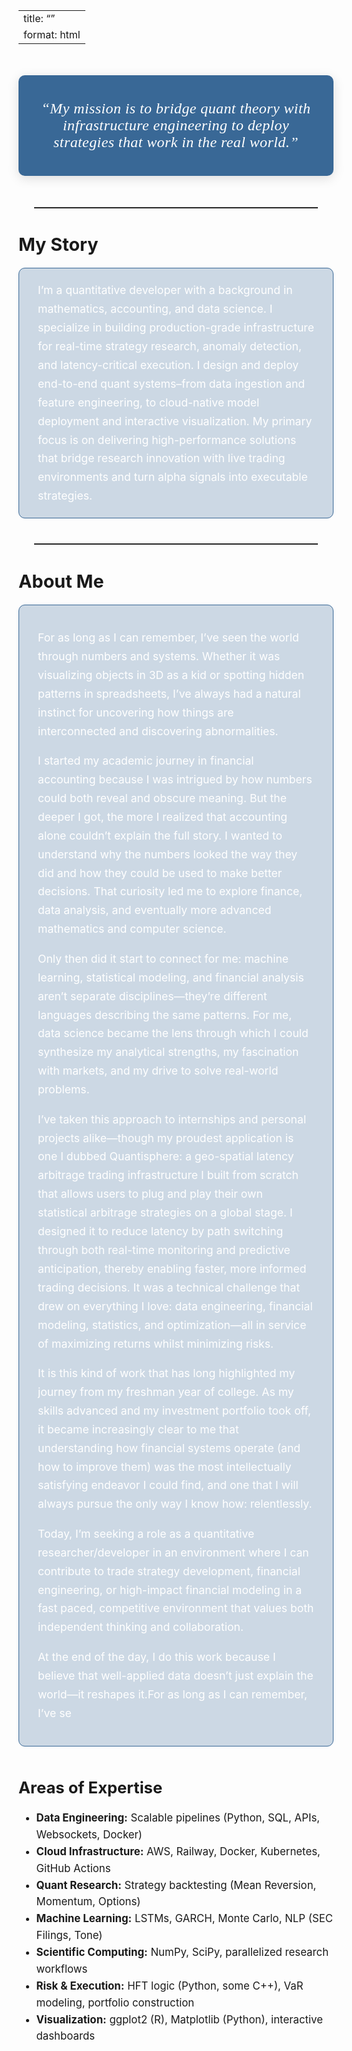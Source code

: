 ﻿---
title: ""
format: html
---

<!-- HERO SECTION -->
<section class="snap-section" id="middle">
<div style="
  max-width: 660px;
  margin: 50px auto;
  background: #396896;
  color: #fff;
  font-size: 1.5rem;
  font-style: italic;
  font-family: 'Georgia', serif;
  letter-spacing: 0.4px;
  border-radius: 10px;
  box-shadow: 0 4px 18px rgba(0,0,0,0.13);
  padding: 16px 32px;
  text-align: center;">
“My mission is to bridge quant theory with infrastructure engineering to deploy strategies that work in the real world.”
</div>
</section>

<hr style="border: none; border-top: 1px solid rgba(255,255,255,0.1); margin: 40px auto; max-width: 90%;">

<section class="snap-section" id="about">
<h2 style="text-align: left; font-size: 1.8rem; margin-bottom: 20px;">My Story</h2>
<div style="
  background: rgba(57,104,150,0.25);
  border: 1px solid #396896;
  color: #fff;
  padding: 20px 30px;
  border-radius: 10px;
  font-size: 1.1rem;
  line-height: 1.7;
  text-align: left;
  max-width: 800px;
  margin: 20px auto;">
I’m a quantitative developer with a background in mathematics, accounting, and data science. I specialize in building production-grade infrastructure for real-time strategy research, anomaly detection, and latency-critical execution. I design and deploy end-to-end quant systems--from data ingestion and feature engineering, to cloud-native model deployment and interactive visualization. My primary focus is on delivering high-performance solutions that bridge research innovation with live trading environments and turn alpha signals into executable strategies.  </div>
</section>

<hr style="border: none; border-top: 1px solid rgba(255,255,255,0.1); margin: 40px auto; max-width: 90%;">


<section class="snap-section" id="about">
<h2 style="text-align: left; font-size: 1.8rem; margin-bottom: 20px;">About Me</h2>
<div style="
  background: rgba(57,104,150,0.25);
  border: 1px solid #396896;
  color: #fff;
  padding: 20px 30px;
  border-radius: 10px;
  font-size: 1.1rem;
  line-height: 1.7;
  text-align: left;
  max-width: 800px;
  margin: 20px auto;">
For as long as I can remember, I’ve seen the world through numbers and systems. Whether it was visualizing objects in 3D as a kid or spotting hidden patterns in spreadsheets, I’ve always had a natural instinct for uncovering how things are interconnected and discovering abnormalities.

I started my academic journey in financial accounting because I was intrigued by how numbers could both reveal and obscure meaning. But the deeper I got, the more I realized that accounting alone couldn’t explain the full story. I wanted to understand why the numbers looked the way they did and how they could be used to make better decisions. That curiosity led me to explore finance, data analysis, and eventually more advanced mathematics and computer science.

Only then did it start to connect for me: machine learning, statistical modeling, and financial analysis aren’t separate disciplines—they’re different languages describing the same patterns. For me, data science became the lens through which I could synthesize my analytical strengths, my fascination with markets, and my drive to solve real-world problems.

I’ve taken this approach to internships and personal projects alike—though my proudest application is one I dubbed Quantisphere: a geo-spatial latency arbitrage trading infrastructure I built from scratch that allows users to plug and play their own statistical arbitrage strategies on a global stage. I designed it to reduce latency by path switching through both real-time monitoring and predictive anticipation, thereby enabling faster, more informed trading decisions. It was a technical challenge that drew on everything I love: data engineering, financial modeling, statistics, and optimization—all in service of maximizing returns whilst minimizing risks.

It is this kind of work that has long highlighted my journey from my freshman year of college. As my skills advanced and my investment portfolio took off, it became increasingly clear to me that understanding how financial systems operate (and how to improve them) was the most intellectually satisfying endeavor I could find, and one that I will always pursue the only way I know how: relentlessly.

Today, I’m seeking a role as a quantitative researcher/developer in an environment where I can contribute to trade strategy development, financial engineering, or high-impact financial modeling in a fast paced, competitive environment that values both independent thinking and collaboration.

At the end of the day, I do this work because I believe that well-applied data doesn’t just explain the world—it reshapes it.For as long as I can remember, I’ve se
</div>
</section>

<!-- AREAS OF EXPERTISE -->
<section id="expertise" style="margin-top: 50px;">
    <h3 style="text-align: left; font-size: 1.6rem; margin: 40px auto 20px auto; max-width: 800px;">Areas of Expertise</h3>
    <ul style="max-width: 800px; margin: 20px auto; font-size: 1.05rem; line-height: 1.6;">
    <li><strong>Data Engineering:</strong> Scalable pipelines (Python, SQL, APIs, Websockets, Docker)</li>
    <li><strong>Cloud Infrastructure:</strong> AWS, Railway, Docker, Kubernetes, GitHub Actions</li>
    <li><strong>Quant Research:</strong> Strategy backtesting (Mean Reversion, Momentum, Options)</li>
    <li><strong>Machine Learning:</strong> LSTMs, GARCH, Monte Carlo, NLP (SEC Filings, Tone)</li>
    <li><strong>Scientific Computing:</strong> NumPy, SciPy, parallelized research workflows</li>
    <li><strong>Risk & Execution:</strong> HFT logic (Python, some C++), VaR modeling, portfolio construction</li>
    <li><strong>Visualization:</strong> ggplot2 (R), Matplotlib (Python), interactive dashboards</li>
  </ul>
</section>
